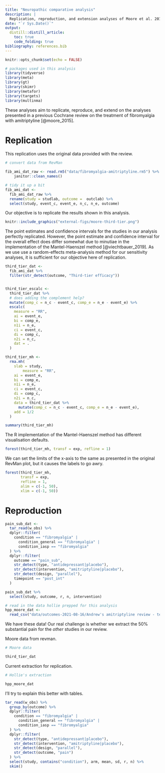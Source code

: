 ```yaml
---
title: "Neuropathic comparative analysis"
description: |
  Replication, reproduction, and extension analyses of Moore et al. 2015 review of fibromyalgia treated with amitriptyline 
date: "`r Sys.Date()`"
output: 
  distill::distill_article:
    toc: true
    code_folding: true
bibliography: references.bib
---
```


```r
knitr::opts_chunk$set(echo = FALSE)
```

```r
# packages used in this analysis
library(tidyverse)
library(meta)
library(gt)
library(skimr)
library(metafor)
library(targets)
library(multinma)

```


These analyses aim to replicate, reproduce, and extend on the analyses presented in a previous Cochrane review on the treatment of fibromyalgia with amitriptyline [@moore_2015]. 

# Replication

This replication uses the original data provided with the review.

```r
# convert data from RevMan

fib_ami_dat_raw <- read.rm5("data/fibromyalgia-amitriptyline.rm5") %>% 
    janitor::clean_names() 

# tidy it up a bit
fib_ami_dat <-
  fib_ami_dat_raw %>% 
  rename(study = studlab, outcome =  outclab) %>% 
  select(study, event_c, event_e, n_c, n_e, outcome)   
```

Our objective is to replicate the results shown in this analysis.

```r
knitr::include_graphics("external-figs/moore-third-tier.png")
```

The point estimates and confidence intervals for the studies in our analysis perfectly replicated. However, the point estimate and confidence interval for the overall effect does differ somewhat due to minutiae in the implementation of the Mantel-Haenszel method [@viechtbauer_2019]. As we use use a random-effects meta-analysis method for our sensitivity analyses, it is sufficient for our objective here of replication.  

```r
third_tier_dat <- 
  fib_ami_dat %>% 
  filter(str_detect(outcome, "Third-tier efficacy"))


third_tier_escalc <-
  third_tier_dat %>%
  # does adding the complement help?
  mutate(comp_c = n_c - event_c, comp_e = n_e - event_e) %>%
  escalc(
    measure = "RR",
    ai = event_e,
    bi = comp_e,
    n1i = n_e,
    ci = event_c,
    di = comp_c,
    n2i = n_c,
    dat = .
  ) 

third_tier_mh <- 
  rma.mh(
    slab = study,
        measure = "RR",
    ai = event_e,
    bi = comp_e,
    n1i = n_e,
    ci = event_c,
    di = comp_c,
    n2i = n_c,
    data = third_tier_dat %>%   
      mutate(comp_c = n_c - event_c, comp_e = n_e - event_e),
    add = 1/2
  )  

summary(third_tier_mh)
```

The R implementation of the Mantel-Haenszel method has different visualisation defaults. 

```r
forest(third_tier_mh, transf = exp, refline = 1)

```

We can set the limits of the x-axis to the same as presented in the original RevMan plot, but it causes the labels to go awry. 

```r
forest(third_tier_mh, 
       transf = exp, 
       refline = 1, 
       alim = c(-1, 50), 
       xlim = c(-1, 50))

```

# Reproduction

```r
pain_sub_dat <- 
  tar_read(w_obs) %>% 
  dplyr::filter(
    condition == "fibromyalgia" | 
      condition_general == "fibromyalgia" |
      condition_iasp == "fibromyalgia"
  ) %>% 
  dplyr::filter(
    outcome == "pain_sub",
    str_detect(type, "antidepressant|placebo"),
    str_detect(intervention, "amitriptyline|placebo"),
    str_detect(design, "parallel"),
    timepoint == "post_int"
  )   


```

```r
pain_sub_dat %>% 
  select(study, outcome, r, n, intervention) 

```



```r
# read in the data hollie prepped for this analysis
hpp_moore_dat <- 
  read_csv("data/outcomes-2021-08-16/Andrew's amitriptyline review - test data.csv")

```

We have these data! Our real challenge is whether we extract the 50% substantial pain for the *other* studies in our review. 

Moore data from revman.

```r
# Moore data 

third_tier_dat


```

Current extraction for replication.

```r
# Hollie's extraction

hpp_moore_dat

```


I'll try to explain this better with tables. 

```r
tar_read(w_obs) %>% 
  group_by(outcome) %>% 
  dplyr::filter(
    condition == "fibromyalgia" | 
      condition_general == "fibromyalgia" |
      condition_iasp == "fibromyalgia"
  ) %>% 
  dplyr::filter(
    str_detect(type, "antidepressant|placebo"),
    str_detect(intervention, "amitriptyline|placebo"),
    str_detect(design, "parallel"),
    str_detect(outcome, "pain")
  ) %>% 
  select(study, contains("condition"), arm, mean, sd, r, n) %>% 
  skim()

```

